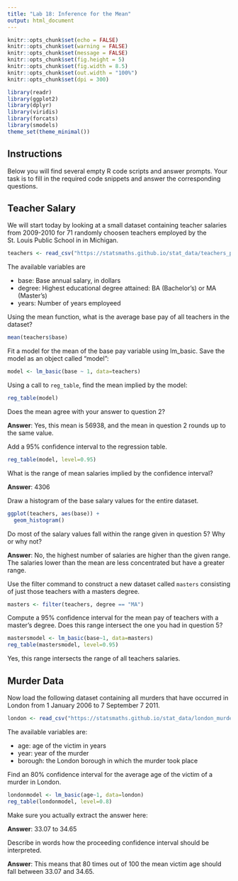 ---
title: "Lab 18: Inference for the Mean"
output: html_document
---

```{r setup, include=FALSE}
knitr::opts_chunk$set(echo = FALSE)
knitr::opts_chunk$set(warning = FALSE)
knitr::opts_chunk$set(message = FALSE)
knitr::opts_chunk$set(fig.height = 5)
knitr::opts_chunk$set(fig.width = 8.5)
knitr::opts_chunk$set(out.width = "100%")
knitr::opts_chunk$set(dpi = 300)

library(readr)
library(ggplot2)
library(dplyr)
library(viridis)
library(forcats)
library(smodels)
theme_set(theme_minimal())
```

## Instructions

Below you will find several empty R code scripts and answer prompts. Your task
is to fill in the required code snippets and answer the corresponding
questions.

## Teacher Salary

We will start today by looking at a small dataset containing teacher
salaries from 2009-2010 for 71 randomly choosen teachers employed by the
St. Louis Public School in in Michigan.

```{r}
teachers <- read_csv("https://statsmaths.github.io/stat_data/teachers_pay.csv")
```

The available variables are

- base: Base annual salary, in dollars
- degree: Highest educational degree attained: BA (Bachelor's) or MA (Master's)
- years: Number of years employeed

Using the mean function, what is the average base pay of all teachers
in the dataset?

```{r}
mean(teachers$base)
```

Fit a model for the mean of the base pay variable using lm_basic. Save
the model as an object called "model":

```{r}
model <- lm_basic(base ~ 1, data=teachers)
```

Using a call to `reg_table`, find the mean implied by the model:

```{r}
reg_table(model)
```

Does the mean agree with your answer to question 2?

**Answer**: Yes, this mean is 56938, and the mean in question 2 rounds up to the same value.

Add a 95% confidence interval to the regression table.

```{r}
reg_table(model, level=0.95)
```

What is the range of mean salaries implied by the confidence interval?

**Answer**: 4306

Draw a histogram of the base salary values for the entire dataset.

```{r}
ggplot(teachers, aes(base)) +
  geom_histogram()
```

Do most of the salary values fall within the range given in question 5? Why
or why not?

**Answer**: No, the highest number of salaries are higher than the given range. The salaries lower than the mean are less concentrated but have a greater range.

Use the filter command to construct a new dataset called `masters` consisting
of just those teachers with a masters degree.

```{r}
masters <- filter(teachers, degree == "MA")
```

Compute a 95% confidence interval for the mean pay of teachers with a master's
degree. Does this range intersect the one you had in question 5?

```{r}
mastersmodel <- lm_basic(base~1, data=masters)
reg_table(mastersmodel, level=0.95)
```

Yes, this range intersects the range of all teachers salaries.

## Murder Data

Now load the following dataset containing all murders that have occurred in
London from 1 January 2006 to 7 September 7 2011.

```{r}
london <- read_csv("https://statsmaths.github.io/stat_data/london_murders.csv")
```

The available variables are:

- age: age of the victim in years
- year: year of the murder
- borough: the London borough in which the murder took place

Find an 80% confidence interval for the average age of the victim of a
murder in London.

```{r}
londonmodel <- lm_basic(age~1, data=london)
reg_table(londonmodel, level=0.8)
```

Make sure you actually extract the answer here:

**Answer**: 33.07 to 34.65

Describe in words how the proceeding confidence interval should be
interpreted.

**Answer**: This means that 80 times out of 100 the mean victim age should fall between 33.07 and 34.65.








